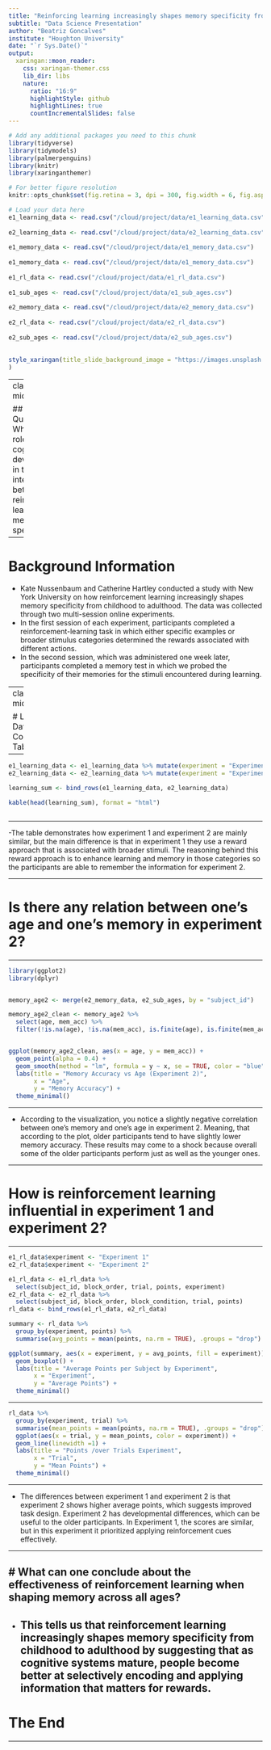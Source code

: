 ```yaml
---
title: "Reinforcing learning increasingly shapes memory specificity from childhood to adulthood"
subtitle: "Data Science Presentation"
author: "Beatriz Goncalves"
institute: "Houghton University"
date: "`r Sys.Date()`"
output:
  xaringan::moon_reader:
    css: xaringan-themer.css
    lib_dir: libs
    nature:
      ratio: "16:9"
      highlightStyle: github
      highlightLines: true
      countIncrementalSlides: false
---
```


```r
# Add any additional packages you need to this chunk
library(tidyverse)
library(tidymodels)
library(palmerpenguins)
library(knitr)
library(xaringanthemer)
```

```r
# For better figure resolution
knitr::opts_chunk$set(fig.retina = 3, dpi = 300, fig.width = 6, fig.asp = 0.618, out.width = "80%")
```

```r
# Load your data here
e1_learning_data <- read.csv("/cloud/project/data/e1_learning_data.csv")
   
e2_learning_data <- read.csv("/cloud/project/data/e2_learning_data.csv")
   
e1_memory_data <- read.csv("/cloud/project/data/e1_memory_data.csv")
   
e1_memory_data <- read.csv("/cloud/project/data/e1_memory_data.csv")
  
e1_rl_data <- read.csv("/cloud/project/data/e1_rl_data.csv")
   
e1_sub_ages <- read.csv("/cloud/project/data/e1_sub_ages.csv")
   
e2_memory_data <- read.csv("/cloud/project/data/e2_memory_data.csv")
   
e2_rl_data <- read.csv("/cloud/project/data/e2_rl_data.csv")
  
e2_sub_ages <- read.csv("/cloud/project/data/e2_sub_ages.csv")
   
```


```r
style_xaringan(title_slide_background_image = "https://images.unsplash.com/photo-1517673132405-a56a62b18caf?q=80&w=2076&auto=format&fit=crop&ixlib=rb-4.1.0&ixid=M3wxMjA3fDB8MHxwaG90by1wYWdlfHx8fGVufDB8fHx8fA%3D%3D"
)
```

---
class: center, middle

## Research Question: What is the role of cognitive development in the interaction between reinforcement learning and memory specificity?


---

# Background Information
-  Kate Nussenbaum and Catherine Hartley conducted a study with New York University on how reinforcement learning increasingly shapes memory specificity from childhood to adulthood. The data was collected through two multi-session online experiments. 
- In the first session of each experiment, participants completed a reinforcement-learning task in which either specific examples or broader stimulus categories determined the rewards associated with different actions. 
- In the second session, which was administered one week later, participants completed a memory test in which we probed the specificity of their memories for the stimuli encountered during learning.


---
class:center, middle

# Learning Data Comparison Table

---

```r

e1_learning_data <- e1_learning_data %>% mutate(experiment = "Experiment 1")
e2_learning_data <- e2_learning_data %>% mutate(experiment = "Experiment 2")

learning_sum <- bind_rows(e1_learning_data, e2_learning_data)

kable(head(learning_sum), format = "html")



```
---

-The table demonstrates how experiment 1 and experiment 2 are mainly similar, but the main difference is that in experiment 1 they use a reward approach that is associated with broader stimuli. The reasoning behind this reward approach is to enhance learning and memory in those categories so the participants are able to remember the information for experiment 2. 


---

# Is there any relation between one's age and one's memory in experiment 2?

---

```r

library(ggplot2)
library(dplyr)


memory_age2 <- merge(e2_memory_data, e2_sub_ages, by = "subject_id")

memory_age2_clean <- memory_age2 %>%
  select(age, mem_acc) %>%
  filter(!is.na(age), !is.na(mem_acc), is.finite(age), is.finite(mem_acc))


ggplot(memory_age2_clean, aes(x = age, y = mem_acc)) +
  geom_point(alpha = 0.4) +
  geom_smooth(method = "lm", formula = y ~ x, se = TRUE, color = "blue") +
  labs(title = "Memory Accuracy vs Age (Experiment 2)",
       x = "Age",
       y = "Memory Accuracy") +
  theme_minimal()


```


---




- According to the visualization, you notice a slightly negative correlation between one's memory and one's age in experiment 2. Meaning, that according to the plot, older participants tend to have slightly lower memory accuracy. These results may come to a shock because overall some of the older participants perform just as well as the younger ones.

---



# How is reinforcement learning influential in experiment 1 and experiment 2?

---


```r

e1_rl_data$experiment <- "Experiment 1"
e2_rl_data$experiment <- "Experiment 2"

e1_rl_data <- e1_rl_data %>%
  select(subject_id, block_order, trial, points, experiment)
e2_rl_data <- e2_rl_data %>%
  select(subject_id, block_order, block_condition, trial, points)
rl_data <- bind_rows(e1_rl_data, e2_rl_data)

summary <- rl_data %>%
  group_by(experiment, points) %>%
  summarise(avg_points = mean(points, na.rm = TRUE), .groups = "drop")

ggplot(summary, aes(x = experiment, y = avg_points, fill = experiment)) + 
  geom_boxplot() +
  labs(title = "Average Points per Subject by Experiment",
       x = "Experiment",
       y = "Average Points") +
  theme_minimal()
```


---



```r
rl_data %>%
  group_by(experiment, trial) %>%
  summarise(mean_points = mean(points, na.rm = TRUE), .groups = "drop") %>%
  ggplot(aes(x = trial, y = mean_points, color = experiment)) +
  geom_line(linewidth =1) +
  labs(title = "Points /over Trials Experiment", 
       x = "Trial",
       y = "Mean Points") +
  theme_minimal()
```

---

- The differences between experiment 1 and experiment 2 is that experiment 2 shows higher average points, which suggests improved task design. Experiment 2 has developmental differences, which can be useful to the older participants. In Experiment 1, the scores are similar, but in this experiment it prioritized applying reinforcement cues effectively.



---

# What can one conclude about the effectiveness of reinforcement learning when shaping memory across all ages?
---
- This tells us that reinforcement learning increasingly shapes memory specificity from childhood to adulthood by suggesting that as cognitive systems mature, people become better at selectively encoding and applying information that matters for rewards.
---

# The End

---